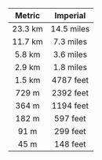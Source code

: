 | Metric  |  Imperial  |
| :-----: | :--------: |
| 23.3 km | 14.5 miles |
| 11.7 km | 7.3 miles  |
| 5.8 km  | 3.6 miles  |
| 2.9 km  | 1.8 miles  |
| 1.5 km  | 4787 feet  |
|  729 m  | 2392 feet  |
|  364 m  | 1194 feet  |
|  182 m  |  597 feet  |
|  91 m   |  299 feet  |
|  45 m   |  148 feet  |
